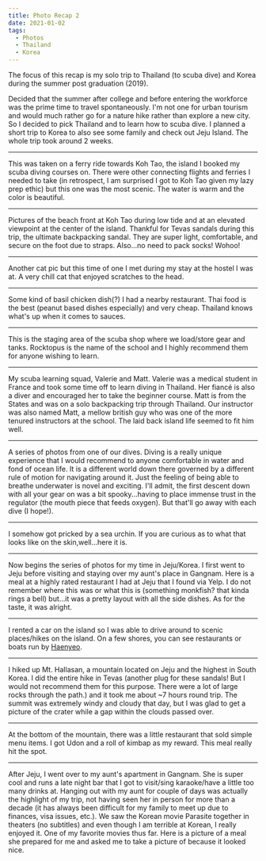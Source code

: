 ```yaml
---
title: Photo Recap 2
date: 2021-01-02
tags:
  - Photos
  - Thailand
  - Korea
---
```



The focus of this recap is my solo trip to Thailand (to scuba dive) and Korea during the summer post
graduation (2019).

Decided that the summer after college and before entering the workforce was the prime time to travel spontaneously. I'm not one for urban tourism and would much rather go for a nature hike rather than explore a new city. So I decided to pick Thailand and to learn how to scuba dive. I planned a short trip to Korea to also see some family and check out Jeju Island. The whole trip took around 2 weeks.

---

<S3VideoDiv bucket="photo-recap-2" name="ferry.mp4" />

This was taken on a ferry ride towards Koh Tao, the island I booked my scuba diving courses on. There were other connecting flights and ferries I needed to take (in retrospect, I am surprised I got to Koh Tao given my lazy prep ethic) but this one was the most scenic. The water is warm and the color is beautiful.

---

<S3ImageDiv bucket="photo-recap-2" name="kohtao.jpg" />
<S3ImageDiv bucket="photo-recap-2" name="island_view.jpg" />

Pictures of the beach front at Koh Tao during low tide and at an elevated viewpoint at the center of the island. Thankful for Tevas sandals during this trip, the ultimate backpacking sandal. They are super light, comfortable, and secure on the foot due to straps. Also...no need to pack socks! Wohoo!

---

<S3ImageDiv bucket="photo-recap-2" name="cat.jpg" />

Another cat pic but this time of one I met during my stay at the hostel I was at. A very chill cat that enjoyed scratches to the head.

---

<S3ImageDiv bucket="photo-recap-2" name="chicken_dish.jpg" />

Some kind of basil chicken dish(?) I had a nearby restaurant. Thai food is the best (peanut based dishes especially) and very cheap. Thailand knows what's up when it comes to sauces.

---

<S3ImageDiv bucket="photo-recap-2" name="scuba_shop.jpg" />

This is the staging area of the scuba shop where we load/store gear and tanks. Rocktopus is the name of the school and I highly recommend them for anyone wishing to learn.

---

<S3ImageDiv bucket="photo-recap-2" name="scuba_team.jpg" />
<S3ImageDiv bucket="photo-recap-2" name="sea_4.jpg" />

My scuba learning squad, Valerie and Matt. Valerie was a medical student in France and took some time off to learn diving in Thailand. Her fiancé is also a diver and encouraged her to take the beginner course. Matt is from the States and was on a solo backpacking trip through Thailand. Our instructor was also named Matt, a mellow british guy who was one of the more tenured instructors at the school. The laid back island life seemed to fit him well.

---

<S3ImageDiv bucket="photo-recap-2" name="sea_3.jpg" />
<S3ImageDiv bucket="photo-recap-2" name="sea_2.jpg" />
<S3ImageDiv bucket="photo-recap-2" name="sea_1.jpg" />

A series of photos from one of our dives. Diving is a really unique experience that I would recommend to anyone comfortable in water and fond of ocean life. It is a different world down there governed by a different rule of motion for navigating around it. Just the feeling of being able to breathe underwater is novel and exciting. I'll admit, the first descent down with all your gear on was a bit spooky...having to place immense trust in the regulator (the mouth piece that feeds oxygen). But that'll go away with each dive (I hope!).

---

<S3ImageDiv bucket="photo-recap-2" name="sea_urchin.jpg" />

I somehow got pricked by a sea urchin. If you are curious as to what that looks like on the skin,well...here it is.

---

<S3ImageDiv bucket="photo-recap-2" name="jeju_food.jpg" />

Now begins the series of photos for my time in Jeju/Korea. I first went to Jeju before visiting and staying over my aunt's place in Gangnam. Here is a meal at a highly rated restaurant I had at Jeju that I found via Yelp. I do not remember where this was or what this is (something monkfish? that kinda rings a bell) but...it was a pretty layout with all the side dishes. As for the taste, it was alright.

---

<S3ImageDiv bucket="photo-recap-2" name="shore.jpg" />

I rented a car on the island so I was able to drive around to scenic places/hikes on the island. On a few shores, you can see restaurants or boats run by [Haenyeo](https://en.wikipedia.org/wiki/Haenyeo).

---

<S3ImageDiv bucket="photo-recap-2" name="summit.jpg" />
<S3ImageDiv bucket="photo-recap-2" name="view_top.jpg" />

I hiked up Mt. Hallasan, a mountain located on Jeju and the highest in South Korea. I did the entire hike in Tevas (another plug for these sandals! But I would not recommend them for this purpose. There were a lot of large rocks through the path.) and it took me about ~7 hours round trip. The summit was extremely windy and cloudy that day, but I was glad to get a picture of the crater while a gap within the clouds passed over.

---

<S3ImageDiv bucket="photo-recap-2" name="hike_reward.jpg" />

At the bottom of the mountain, there was a little restaurant that sold simple menu items. I got Udon and a roll of kimbap as my reward. This meal really hit the spot.

---

<S3ImageDiv bucket="photo-recap-2" name="aunt.jpg" />
<S3ImageDiv bucket="photo-recap-2" name="aunt_meal.jpg" />

After Jeju, I went over to my aunt's apartment in Gangnam. She is super cool and runs a late night bar that I got to visit/sing karaoke/have a little too many drinks at. Hanging out with my aunt for couple of days was actually the highlight of my trip, not having seen her in person for more than a decade (it has always been difficult for my family to meet up due to finances, visa issues, etc.). We saw the Korean movie Parasite together in theaters (no subtitles) and even though I am terrible at Korean, I really enjoyed it. One of my favorite movies thus far. Here is a picture of a meal she prepared for me and asked me to take a picture of because it looked nice.
